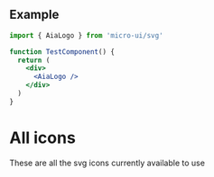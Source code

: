 
## Example

```jsx
import { AiaLogo } from 'micro-ui/svg'

function TestComponent() {
  return (
    <div>
      <AiaLogo />
    </div>
  )
}
```

# All icons

These are all the svg icons currently available to use

<Story id='svg-icon--all' />
